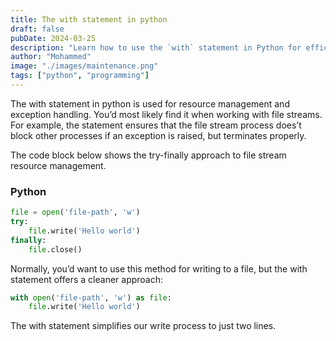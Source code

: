 ```yaml
---
title: The with statement in python
draft: false
pubDate: 2024-03-25
description: "Learn how to use the `with` statement in Python for efficient resource management and exception handling, especially when working with file streams."
author: "Mohammed"
image: "./images/maintenance.png"
tags: ["python", "programming"]
---
```


The with statement in python is used for resource management and exception handling. You’d most likely find it when working with file streams. For example, the statement ensures that the file stream process does’t block other processes if an exception is raised, but terminates properly.

The code block below shows the try-finally approach to file stream resource management.

### Python

```python title="manifest.py"
file = open('file-path', 'w')
try:
    file.write('Hello world')
finally:
    file.close()
```

Normally, you’d want to use this method for writing to a file, but the with statement offers a cleaner approach:

```python title="manifest.py"
with open('file-path', 'w') as file:
    file.write('Hello world')
```

The with statement simplifies our write process to just two lines.
